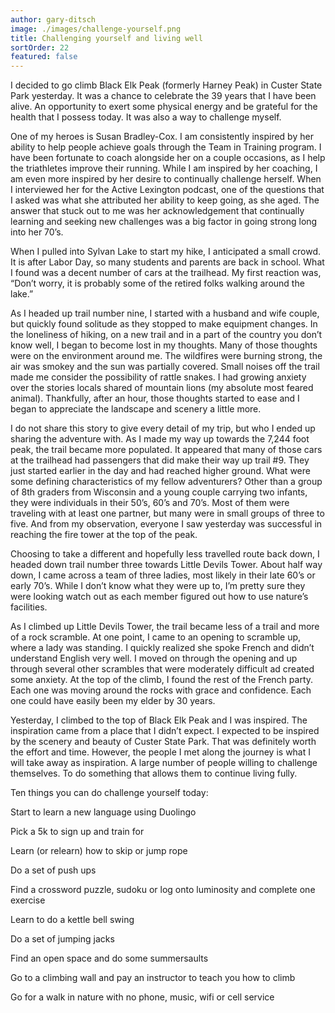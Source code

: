 ```yaml
---
author: gary-ditsch
image: ./images/challenge-yourself.png
title: Challenging yourself and living well
sortOrder: 22
featured: false
---
```


I decided to go climb Black Elk Peak (formerly Harney Peak) in Custer State Park yesterday. It was a chance to celebrate the 39 years that I have been alive. An opportunity to exert some physical energy and be grateful for the health that I possess today. It was also a way to challenge myself.

One of my heroes is Susan Bradley-Cox. I am consistently inspired by her ability to help people achieve goals through the Team in Training program. I have been fortunate to coach alongside her on a couple occasions, as I help the triathletes improve their running. While I am inspired by her coaching, I am even more inspired by her desire to continually challenge herself. When I interviewed her for the Active Lexington podcast, one of the questions that I asked was what she attributed her ability to keep going, as she aged. The answer that stuck out to me was her acknowledgement that continually learning and seeking new challenges was a big factor in going strong long into her 70’s.

When I pulled into Sylvan Lake to start my hike, I anticipated a small crowd. It is after Labor Day, so many students and parents are back in school. What I found was a decent number of cars at the trailhead. My first reaction was, “Don’t worry, it is probably some of the retired folks walking around the lake.”

As I headed up trail number nine, I started with a husband and wife couple, but quickly found solitude as they stopped to make equipment changes. In the loneliness of hiking, on a new trail and in a part of the country you don’t know well, I began to become lost in my thoughts. Many of those thoughts were on the environment around me. The wildfires were burning strong, the air was smokey and the sun was partially covered. Small noises off the trail made me consider the possibility of rattle snakes. I had growing anxiety over the stories locals shared of mountain lions (my absolute most feared animal). Thankfully, after an hour, those thoughts started to ease and I began to appreciate the landscape and scenery a little more.

I do not share this story to give every detail of my trip, but who I ended up sharing the adventure with. As I made my way up towards the 7,244 foot peak, the trail became more populated. It appeared that many of those cars at the trailhead had passengers that did make their way up trail #9. They just started earlier in the day and had reached higher ground. What were some defining characteristics of my fellow adventurers? Other than a group of 8th graders from Wisconsin and a young couple carrying two infants, they were individuals in their 50’s, 60’s and 70’s. Most of them were traveling with at least one partner, but many were in small groups of three to five. And from my observation, everyone I saw yesterday was successful in reaching the fire tower at the top of the peak.

Choosing to take a different and hopefully less travelled route back down, I headed down trail number three towards Little Devils Tower. About half way down, I came across a team of three ladies, most likely in their late 60’s or early 70’s. While I don’t know what they were up to, I’m pretty sure they were looking watch out as each member figured out how to use nature’s facilities.

As I climbed up Little Devils Tower, the trail became less of a trail and more of a rock scramble. At one point, I came to an opening to scramble up, where a lady was standing. I quickly realized she spoke French and didn’t understand English very well. I moved on through the opening and up through several other scrambles that were moderately difficult ad created some anxiety. At the top of the climb, I found the rest of the French party. Each one was moving around the rocks with grace and confidence. Each one could have easily been my elder by 30 years.

Yesterday, I climbed to the top of Black Elk Peak and I was inspired. The inspiration came from a place that I didn’t expect. I expected to be inspired by the scenery and beauty of Custer State Park. That was definitely worth the effort and time. However, the people I met along the journey is what I will take away as inspiration. A large number of people willing to challenge themselves. To do something that allows them to continue living fully.

Ten things you can do challenge yourself today:

Start to learn a new language using Duolingo

Pick a 5k to sign up and train for

Learn (or relearn) how to skip or jump rope

Do a set of push ups

Find a crossword puzzle, sudoku or log onto luminosity and complete one exercise

Learn to do a kettle bell swing

Do a set of jumping jacks

Find an open space and do some summersaults

Go to a climbing wall and pay an instructor to teach you how to climb

Go for a walk in nature with no phone, music, wifi or cell service